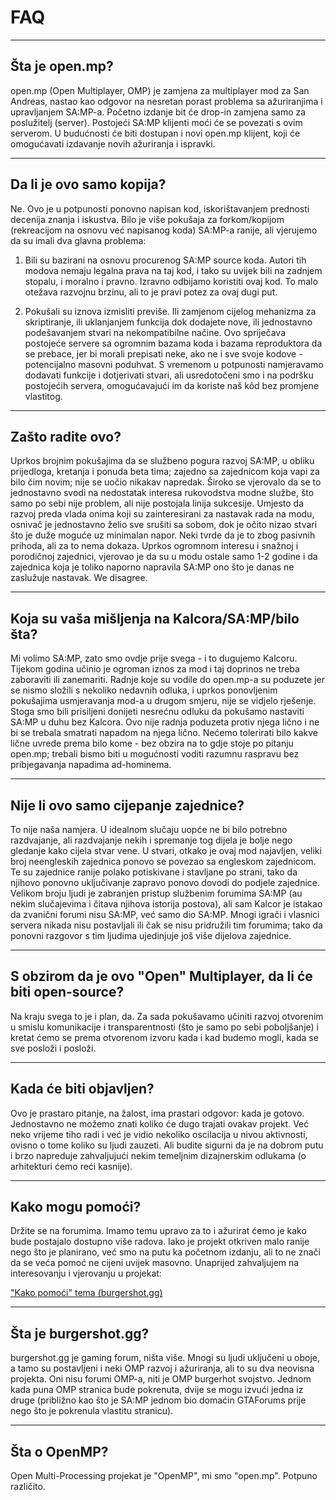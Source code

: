 # FAQ

<hr />

## Šta je open.mp?

open.mp (Open Multiplayer, OMP) je zamjena za multiplayer mod za San Andreas, nastao kao odgovor na nesretan porast problema sa ažuriranjima i upravljanjem SA:MP-a. Početno izdanje bit će drop-in zamjena samo za poslužitelj (server). Postojeći SA:MP klijenti moći će se povezati s ovim serverom. U budućnosti će biti dostupan i novi open.mp klijent, koji će omogućavati izdavanje novih ažuriranja i ispravki.

<hr />

## Da li je ovo samo kopija?

Ne. Ovo je u potpunosti ponovno napisan kod, iskorištavanjem prednosti decenija znanja i iskustva. Bilo je više pokušaja za forkom/kopijom (rekreacijom na osnovu već napisanog koda) SA:MP-a ranije, ali vjerujemo da su imali dva glavna problema:

1. Bili su bazirani na osnovu procurenog SA:MP source koda. Autori tih modova nemaju legalna prava na taj kod, i tako su uvijek bili na zadnjem stopalu, i moralno i pravno. Izravno odbijamo koristiti ovaj kod. To malo otežava razvojnu brzinu, ali to je pravi potez za ovaj dugi put.

2. Pokušali su iznova izmisliti previše. Ili zamjenom cijelog mehanizma za skriptiranje, ili uklanjanjem funkcija dok dodajete nove, ili jednostavno podešavanjem stvari na nekompatibilne načine. Ovo spriječava postojeće servere sa ogromnim bazama koda i bazama reproduktora da se prebace, jer bi morali prepisati neke, ako ne i sve svoje kodove - potencijalno masovni poduhvat. S vremenom u potpunosti namjeravamo dodavati funkcije i dotjerivati ​​stvari, ali usredotočeni smo i na podršku postojećih servera, omogućavajući im da koriste naš kôd bez promjene vlastitog.

<hr />

## Zašto radite ovo?

Uprkos brojnim pokušajima da se službeno pogura razvoj SA:MP, u obliku prijedloga, kretanja i ponuda beta tima; zajedno sa zajednicom koja vapi za bilo čim novim; nije se uočio nikakav napredak. Široko se vjerovalo da se to jednostavno svodi na nedostatak interesa rukovodstva modne službe, što samo po sebi nije problem, ali nije postojala linija sukcesije. Umjesto da razvoj preda vlada onima koji su zainteresirani za nastavak rada na modu, osnivač je jednostavno želio sve srušiti sa sobom, dok je očito nizao stvari što je duže moguće uz minimalan napor. Neki tvrde da je to zbog pasivnih prihoda, ali za to nema dokaza. Uprkos ogromnom interesu i snažnoj i porodičnoj zajednici, vjerovao je da su u modu ostale samo 1-2 godine i da zajednica koja je toliko naporno napravila SA:MP ono što je danas ne zaslužuje nastavak.
We disagree.

<hr />

## Koja su vaša mišljenja na Kalcora/SA:MP/bilo šta?

Mi volimo SA:MP, zato smo ovdje prije svega - i to dugujemo Kalcoru. Tijekom godina učinio je ogroman iznos za mod i taj doprinos ne treba zaboraviti ili zanemariti. Radnje koje su vodile do open.mp-a su poduzete jer se nismo složili s nekoliko nedavnih odluka, i uprkos ponovljenim pokušajima usmjeravanja mod-a u drugom smjeru, nije se vidjelo rješenje. Stoga smo bili prisiljeni donijeti nesrećnu odluku da pokušamo nastaviti SA:MP u duhu bez Kalcora. Ovo nije radnja poduzeta protiv njega lično i ne bi se trebala smatrati napadom na njega lično. Nećemo tolerirati bilo kakve lične uvrede prema bilo kome - bez obzira na to gdje stoje po pitanju open.mp; trebali bismo biti u mogućnosti voditi razumnu raspravu bez pribjegavanja napadima ad-hominema.

<hr />

## Nije li ovo samo cijepanje zajednice?

To nije naša namjera. U idealnom slučaju uopće ne bi bilo potrebno razdvajanje, ali razdvajanje nekih i spremanje tog dijela je bolje nego gledanje kako cijela stvar vene. U stvari, otkako je ovaj mod najavljen, veliki broj neengleskih zajednica ponovo se povezao sa engleskom zajednicom. Te su zajednice ranije polako potiskivane i stavljane po strani, tako da njihovo ponovno uključivanje zapravo ponovo dovodi do podjele zajednice. Velikom broju ljudi je zabranjen pristup službenim forumima SA:MP (au nekim slučajevima i čitava njihova istorija postova), ali sam Kalcor je istakao da zvanični forumi nisu SA:MP, već samo dio SA:MP. Mnogi igrači i vlasnici servera nikada nisu postavljali ili čak se nisu pridružili tim forumima; tako da ponovni razgovor s tim ljudima ujedinjuje još više dijelova zajednice.

<hr />

## S obzirom da je ovo "Open" Multiplayer, da li će biti open-source?

Na kraju svega to je i plan, da. Za sada pokušavamo učiniti razvoj otvorenim u smislu komunikacije i transparentnosti (što je samo po sebi poboljšanje) i kretat ćemo se prema otvorenom izvoru kada i kad budemo mogli, kada se sve posloži i posloži.

<hr />

## Kada će biti objavljen?

Ovo je prastaro pitanje, na žalost, ima prastari odgovor: kada je gotovo. Jednostavno ne možemo znati koliko će dugo trajati ovakav projekt. Već neko vrijeme tiho radi i već je vidio nekoliko oscilacija u nivou aktivnosti, ovisno o tome koliko su ljudi zauzeti. Ali budite sigurni da je na dobrom putu i brzo napreduje zahvaljujući nekim temeljnim dizajnerskim odlukama (o arhitekturi ćemo reći kasnije).

<hr />

## Kako mogu pomoći?

Držite se na forumima. Imamo temu upravo za to i ažurirat ćemo je kako bude postajalo dostupno više radova. Iako je projekt otkriven malo ranije nego što je planirano, već smo na putu ka početnom izdanju, ali to ne znači da se veća pomoć ne cijeni uvijek masovno. Unaprijed zahvaljujem na interesovanju i vjerovanju u projekat:

["Kako pomoći" tema (burgershot.gg)](https://www.burgershot.gg/showthread.php?tid=99)

<hr />

## Šta je burgershot.gg?

burgershot.gg je gaming forum, ništa više. Mnogi su ljudi uključeni u oboje, a tamo su postavljeni i neki OMP razvoj i ažuriranja, ali to su dva neovisna projekta. Oni nisu forumi OMP-a, niti je OMP burgerhot svojstvo. Jednom kada puna OMP stranica bude pokrenuta, dvije se mogu izvući jedna iz druge (približno kao što je SA:MP jednom bio domaćin GTAForums prije nego što je pokrenula vlastitu stranicu).

<hr />

## Šta o OpenMP?

Open Multi-Processing projekat je "OpenMP", mi smo "open.mp". Potpuno različito.

